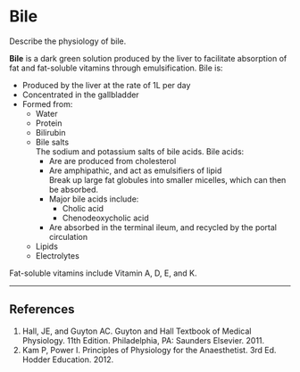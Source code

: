 # Bile

:::CICM
Describe the physiology of bile.
:::

**Bile** is a dark green solution produced by the liver to facilitate absorption of fat and fat-soluble vitamins through emulsification. Bile is:

* Produced by the liver at the rate of 1L per day
* Concentrated in the gallbladder
* Formed from:
  * Water
  * Protein
  * Bilirubin
  * Bile salts\
  The sodium and potassium salts of bile acids. Bile acids:
    * Are are produced from cholesterol
    * Are amphipathic, and act as emulsifiers of lipid\
    Break up large fat globules into smaller micelles, which can then be absorbed.
    * Major bile acids include:
      * Cholic acid
      * Chenodeoxycholic acid
    * Are absorbed in the terminal ileum, and recycled by the portal circulation
  * Lipids
  * Electrolytes

:::column-margin
Fat-soluble vitamins include Vitamin A, D, E, and K.
:::

---

## References

1. Hall, JE, and Guyton AC. Guyton and Hall Textbook of Medical Physiology. 11th Edition. Philadelphia, PA: Saunders Elsevier. 2011.
2. Kam P, Power I. Principles of Physiology for the Anaesthetist. 3rd Ed. Hodder Education. 2012.
